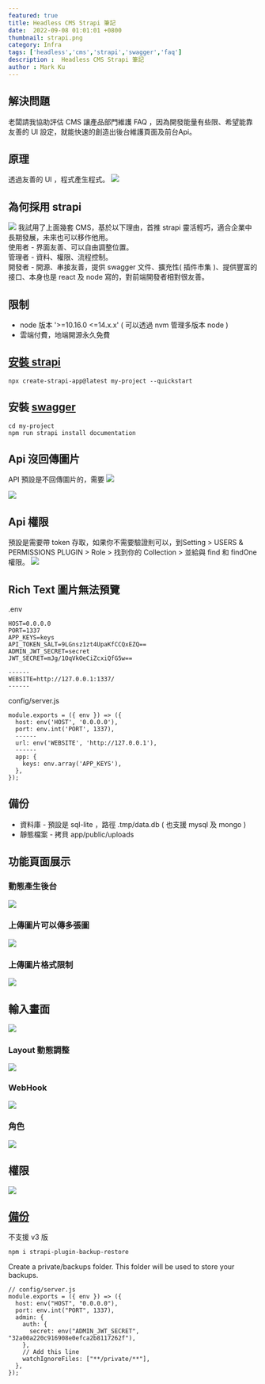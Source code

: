 ```yaml
---
featured: true
title: Headless CMS Strapi 筆記
date:  2022-09-08 01:01:01 +0800
thumbnail: strapi.png
category: Infra
tags: ['headless','cms','strapi','swagger','faq']
description :  Headless CMS Strapi 筆記
author : Mark Ku
---
```


## 解決問題
老闆請我協助評估 CMS 讓產品部門維護 FAQ ，因為開發能量有些限、希望能靠友善的 UI 設定，就能快速的創造出後台維護頁面及前台Api。

## 原理
透過友善的 UI ，程式產生程式。
![](https://i.imgur.com/M6RfjZ8.png)

## 為何採用 strapi
![](https://i.imgur.com/ONXbTAJ.jpg)
我試用了上面幾套 CMS，基於以下理由，首推 strapi 靈活輕巧，適合企業中長期發展，未來也可以移作他用。   
使用者 - 界面友善、可以自由調整位置。  
管理者 - 資料、權限、流程控制。  
開發者 - 開源、串接友善，提供 swagger 文件、擴充性( 插件市集 )、提供豐富的接口、本身也是 react 及 node 寫的，對前端開發者相對很友善。  

## 限制
* node 版本 '>=10.16.0 <=14.x.x' ( 可以透過 nvm 管理多版本 node )
* 雲端付費，地端開源永久免費

## [安裝 strapi](https://docs.strapi.io/developer-docs/latest/getting-started/quick-start.html#_1-install-strapi-and-create-a-new-project)

```
npx create-strapi-app@latest my-project --quickstart
```
## 安裝 [swagger](https://docs.strapi.io/developer-docs/latest/plugins/documentation.html#installation)  
```
cd my-project
npm run strapi install documentation
```

## Api 沒回傳圖片
API 預設是不回傳圖片的，需要
![](https://i.imgur.com/6gfNF29.png)

![](https://i.imgur.com/eF34HEH.png)

## Api 權限
預設是需要帶 token 存取，如果你不需要驗證則可以，到Setting > USERS & PERMISSIONS PLUGIN > Role > 找到你的 Collection > 並給與 find 和 findOne 權限。
![](https://i.imgur.com/ovdumL9.png)

## Rich Text 圖片無法預覽
.env
```
HOST=0.0.0.0
PORT=1337
APP_KEYS=keys
API_TOKEN_SALT=9LGnsz1zt4UpaKfCCQxEZQ==
ADMIN_JWT_SECRET=secret
JWT_SECRET=mJg/1OqVkOeCiZcxiQfG5w==

------
WEBSITE=http://127.0.0.1:1337/
------
```
config/server.js
```
module.exports = ({ env }) => ({
  host: env('HOST', '0.0.0.0'),
  port: env.int('PORT', 1337),
  ------
  url: env('WEBSITE', 'http://127.0.0.1'), 
  ------
  app: {
    keys: env.array('APP_KEYS'),
  },  
});

```
## 備份
* 資料庫 - 預設是 sql-lite ，路徑 .tmp/data.db ( 也支援 mysql 及 mongo )
* 靜態檔案 - 拷貝 app/public/uploads

## 功能頁面展示
### 動態產生後台

![](https://i.imgur.com/0f0BjwY.png)

### 上傳圖片可以傳多張圖
![](https://i.imgur.com/jXmzMbk.png)
### 上傳圖片格式限制
![](https://i.imgur.com/PunbK7f.png)

## 輸入畫面
![](https://i.imgur.com/lLcJ5rp.png)

### Layout 動態調整
![](https://i.imgur.com/hGjLnld.png)

### WebHook
![](https://i.imgur.com/DAuWE1D.png)

### 角色
![](https://i.imgur.com/i1fy4kz.png)

## 權限
![](https://i.imgur.com/gEvb3eh.png)










## [備份](https://github.com/8byr0/strapi-plugin-backup-restore)
不支援 v3 版

```
npm i strapi-plugin-backup-restore

```

Create a private/backups folder. This folder will be used to store your backups.


```
// config/server.js
module.exports = ({ env }) => ({
  host: env("HOST", "0.0.0.0"),
  port: env.int("PORT", 1337),
  admin: {
    auth: {
      secret: env("ADMIN_JWT_SECRET", "32a00a220c916908e0efca2b8117262f"),
    },
    // Add this line
    watchIgnoreFiles: ["**/private/**"],
  },
});
```